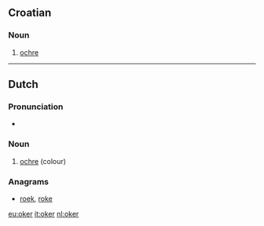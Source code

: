 ==Croatian==

===Noun===
{{hr-noun|m}}

# [[ochre]]

----

==Dutch==

===Pronunciation===
* {{audio|nl-oker.ogg|oker}}

===Noun===
{{infl|nl|noun|g=n}}

# [[ochre]] (colour)

===Anagrams===
* [[roek#Dutch|roek]], [[roke#Dutch|roke]]

[[eu:oker]]
[[it:oker]]
[[nl:oker]]